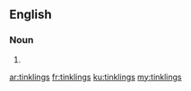 ==English==

===Noun===
{{head|en|plural}}

# {{plural of|tinkling|lang=en}}

[[ar:tinklings]]
[[fr:tinklings]]
[[ku:tinklings]]
[[my:tinklings]]